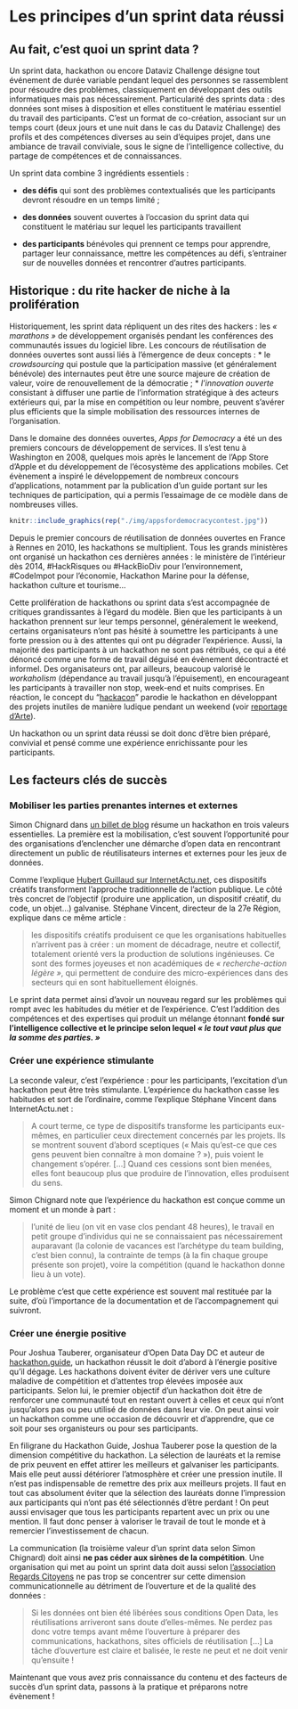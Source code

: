 # Les principes d’un sprint data réussi {#principes}

## Au fait, c'est quoi un sprint data ? 

Un sprint data, hackathon ou encore Dataviz Challenge désigne tout événement de durée variable pendant lequel des personnes se rassemblent pour résoudre des problèmes, classiquement en développant des outils informatiques mais pas nécessairement. Particularité des sprints data : des données sont mises à disposition et elles constituent le matériau essentiel du travail des participants.  C'est un format de co-création, associant sur un temps court (deux jours et une nuit dans le cas du Dataviz Challenge) des profils et des compétences diverses au sein d'équipes projet, dans une ambiance de travail conviviale, sous le signe de l'intelligence collective, du partage de compétences et de connaissances. 

Un sprint data combine 3 ingrédients essentiels : 

* **des défis** qui sont des problèmes contextualisés que les participants devront résoudre en un temps limité ; 

* **des données** souvent ouvertes à l'occasion du sprint data qui constituent le matériau sur lequel les participants travaillent 

* **des participants** bénévoles qui prennent ce temps pour apprendre, partager leur connaissance, mettre les compétences au défi, s'entrainer sur de nouvelles données et rencontrer d'autres participants. 

## Historique : du rite hacker de niche à la prolifération 

Historiquement, les sprint data répliquent un des rites des hackers : les *« marathons »* de développement organisés pendant les conférences des communautés issues du logiciel libre. Les concours de réutilisation de données ouvertes sont aussi liés à l’émergence de deux concepts :
* le _crowdsourcing_ qui postule que la participation massive (et généralement bénévole) des internautes peut être une source majeure de création de valeur, voire de renouvellement de la démocratie ;
* _l’innovation ouverte_ consistant à diffuser une partie de l’information stratégique à des acteurs extérieurs qui, par la mise en compétition ou leur nombre, peuvent s'avérer plus efficients que la simple mobilisation des ressources internes de l'organisation.

Dans le domaine des données ouvertes, *Apps for Democracy* a été un des premiers concours de développement de services. Il s’est tenu à Washington en 2008, quelques mois après le lancement de l’App Store d’Apple et du développement de l’écosystème des applications mobiles. Cet évènement a inspiré le développement de nombreux concours d’applications, notamment par la publication d’un guide portant sur les techniques de participation, qui a permis l’essaimage de ce modèle dans de nombreuses villes. 

```r
knitr::include_graphics(rep("./img/appsfordemocracycontest.jpg"))
```

Depuis le premier concours de réutilisation de données ouvertes en France à Rennes en 2010, les hackathons se multiplient. Tous les grands ministères ont organisé un hackathon ces dernières années : le ministère de l’intérieur dès 2014, #HackRisques ou #HackBioDiv pour l’environnement, #CodeImpot pour l’économie, Hackathon Marine pour la défense, hackathon culture et tourisme… 

Cette prolifération de hackathons ou sprint data s’est accompagnée de critiques grandissantes à l’égard du modèle. Bien que les participants à un hackathon prennent sur leur temps personnel, généralement le weekend, certains organisateurs n’ont pas hésité à soumettre les participants à une forte pression ou à des attentes qui ont pu dégrader l’expérience. Aussi, la majorité des participants à un hackathon ne sont pas rétribués, ce qui a été dénoncé comme une forme de travail déguisé en évènement décontracté et informel. Des organisateurs ont, par ailleurs, beaucoup valorisé le *workaholism* (dépendance au travail jusqu’à l’épuisement), en encourageant les participants à travailler non stop, week-end et nuits comprises. En réaction, le concept du “[hackacon](http://www.hackacon.fr/)” parodie le hackathon en développant des projets inutiles de manière ludique pendant un weekend (voir [reportage d’Arte](http://tracks.arte.tv/fr/hackacon)). 

Un hackathon ou un sprint data réussi se doit donc d’être bien préparé, convivial et pensé comme une expérience enrichissante pour les participants.

## Les facteurs clés de succès

### Mobiliser les parties prenantes internes et externes

Simon Chignard dans [un billet de blog](https://donneesouvertes.info/2013/01/08/un-hackaton-sinon-rien/) résume un hackathon en trois valeurs essentielles. La première est la mobilisation, c’est souvent l’opportunité pour des organisations d’enclencher une démarche d’open data en rencontrant directement un public de réutilisateurs internes et externes pour les jeux de données. 

Comme l’explique [Hubert Guillaud sur InternetActu.net](http://www.internetactu.net/2012/11/16/les-dispositifs-creatifs-en-questions-22-les-limites-a-la-creativite-collective/), ces dispositifs créatifs transforment l’approche traditionnelle de l’action publique. Le côté très concret de l’objectif (produire une application, un dispositif créatif, du code, un objet…) galvanise. Stéphane Vincent, directeur de la 27e Région, explique dans ce même article : 

> les dispositifs créatifs produisent ce que les organisations habituelles n’arrivent pas à créer : un moment de décadrage, neutre et collectif, totalement orienté vers la production de solutions ingénieuses. Ce sont des formes joyeuses et non académiques de *« recherche-action légère »*, qui permettent de conduire des micro-expériences dans des secteurs qui en sont habituellement éloignés. 

Le sprint data permet ainsi d’avoir un nouveau regard sur les problèmes qui rompt avec les habitudes du métier et de l’expérience. C’est l’addition des compétences et des expertises qui produit un mélange étonnant **fondé sur l’intelligence collective et le principe selon lequel *« le tout vaut plus que la somme des parties. »* **

### Créer une expérience stimulante

La seconde valeur, c’est l’expérience : pour les participants, l’excitation d’un hackathon peut être très stimulante. L’expérience du hackathon casse les habitudes et sort de l’ordinaire, comme l’explique Stéphane Vincent dans InternetActu.net : 

> A court terme, ce type de dispositifs transforme les participants eux-mêmes, en particulier ceux directement concernés par les projets. Ils se montrent souvent d’abord sceptiques (« Mais qu’est-ce que ces gens peuvent bien connaître à mon domaine ? »), puis voient le changement s’opérer. […] Quand ces cessions sont bien menées, elles font beaucoup plus que produire de l’innovation, elles produisent du sens.

Simon Chignard note que l’expérience du hackathon est conçue comme un moment et un monde à part : 

> l’unité de lieu (on vit en vase clos pendant 48 heures), le travail en petit groupe d’individus qui ne se connaissaient pas nécessairement auparavant (la colonie de vacances est l’archétype du team building, c’est bien connu), la contrainte de temps (à la fin chaque groupe présente son projet), voire la compétition (quand le hackathon donne lieu à un vote).

Le problème c’est que cette expérience est souvent mal restituée par la suite, d’où l’importance de la documentation et de l'accompagnement qui suivront. 

### Créer une énergie positive

Pour Joshua Tauberer, organisateur d’Open Data Day DC et auteur de [hackathon.guide](https://hackathon.guide/), un hackathon réussit le doit d’abord à l’énergie positive qu’il dégage. Les hackathons doivent éviter de dériver vers une culture maladive de compétition et d’attentes trop élevées imposée aux participants. Selon lui, le premier objectif d’un hackathon doit être de renforcer une communauté tout en restant ouvert à celles et ceux qui n’ont jusqu’alors pas ou peu utilisé de données dans leur vie. On peut ainsi voir un hackathon comme une occasion de découvrir et d’apprendre, que ce soit pour ses organisteurs ou pour ses participants.

En filigrane du Hackathon Guide, Joshua Tauberer pose la question de la dimension compétitive du hackathon. La sélection de lauréats et la remise de prix peuvent en effet attirer les meilleurs et galvaniser les participants. Mais elle peut aussi détériorer l’atmosphère et créer une pression inutile. Il n’est pas indispensable de remettre des prix aux meilleurs projets. Il faut en tout cas absolument éviter que la sélection des lauréats donne l’impression aux participants qui n’ont pas été sélectionnés d’être perdant ! On peut aussi envisager que tous les participants repartent avec un prix ou une mention. Il faut donc penser à valoriser le travail de tout le monde et à remercier l’investissement de chacun.

La communication (la troisième valeur d'un sprint data selon Simon Chignard) doit ainsi **ne pas céder aux sirènes de la compétition**. Une organisation qui met au point un sprint data doit aussi selon [l’association Regards Citoyens](https://www.regardscitoyens.org/apprenons-des-echecs-de-la-dila-episode-1-comment-faire-de-lopen-data/) ne pas trop se concentrer sur cette dimension communicationnelle au détriment de l’ouverture et de la qualité des données : 

> Si les données ont bien été libérées sous conditions Open Data, les réutilisations arriveront sans doute d’elles-mêmes. Ne perdez pas donc votre temps avant même l’ouverture à préparer des communications, hackathons, sites officiels de réutilisation […] La tâche d’ouverture est claire et balisée, le reste ne peut et ne doit venir qu’ensuite !

Maintenant que vous avez pris connaissance du contenu et des facteurs de succès d'un sprint data, passons à la pratique et préparons notre évènement !
